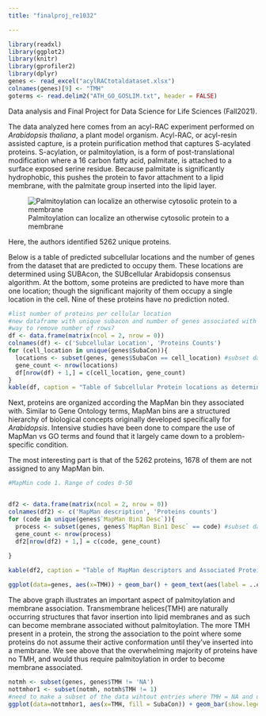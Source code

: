 ```yaml
---
title: "finalproj_re1032"

---
```


```r
library(readxl)
library(ggplot2)
library(knitr)
library(gprofiler2)
library(dplyr)
genes <- read_excel("acylRACtotaldataset.xlsx")
colnames(genes)[9] <- "TMH"
goterms <- read.delim2("ATH_GO_GOSLIM.txt", header = FALSE)

```

Data analysis and Final Project for Data Science for Life Sciences (Fall2021).

The data analyzed here comes from an acyl-RAC experiment performed on *Arabidopsis thaliana*, a plant model organism. Acyl-RAC, or acyl-resin assisted capture, is a protein purification method that captures S-acylated proteins. S-acylation, or palmitoylation, is a form of post-translational modification where a 16 carbon fatty acid, palmitate, is attached to a surface exposed serine residue. Because palmitate is significantly hydrophobic, this pushes the protein to favor attachment to a lipid membrane, with the palmitate group inserted into the lipid layer. 

![Palmitoylation can localize an otherwise cytosolic protein to a membrane](palmitoylation_noTMH_mechanism.png)

Here, the authors identified 5262 unique proteins. 

Below is a table of predicted subcellular locations and the number of genes from the dataset that are predicted to occupy them. These locations are determined using SUBAcon, the SUBcellular Arabidopsis consensus algorithm. At the bottom, some proteins are predicted to have more than one location; though the significant majority of them occupy a single location in the cell. Nine of these proteins have no prediction noted. 
```r
#list number of proteins per cellular location
#new dataframe with unique subacon and number of genes associated with them
#way to remove number of rows?
df <- data.frame(matrix(ncol = 2, nrow = 0))
colnames(df) <- c('Subcellular Location', 'Proteins Counts')
for (cell_location in unique(genes$SubaCon)){
  locations <- subset(genes, genes$SubaCon == cell_location) #subset dataframe of cellular location and genes in that location.
  gene_count <- nrow(locations)
  df[nrow(df) + 1,] = c(cell_location, gene_count)
}
kable(df, caption = "Table of Subcellular Protein locations as determined by SUBAcon")
```

Next, proteins are organized according the MapMan bin they associated with. Similar to Gene Ontology terms, MapMan bins are a structured hierarchy of biological concepts originally developed specifically for *Arabidopsis*. Intensive studies have been done to compare the use of MapMan vs GO terms and found that it largely came down to a problem-specific condition.

The most interesting part is that of the 5262 proteins, 1678 of them are not assigned to any MapMan bin.
```r
#MapMin code 1. Range of codes 0-50


df2 <- data.frame(matrix(ncol = 2, nrow = 0))
colnames(df2) <- c('MapMan description', 'Proteins counts')
for (code in unique(genes$`MapMan Bin1 Desc`)){
  process <- subset(genes, genes$`MapMan Bin1 Desc` == code) #subset dataframe of cellular location and genes in that location.
  gene_count <- nrow(process)
  df2[nrow(df2) + 1,] = c(code, gene_count)
  
}

kable(df2, caption = "Table of MapMan descriptors and Associated Protein Counts")

```



```r

ggplot(data=genes, aes(x=TMH)) + geom_bar() + geom_text(aes(label = ..count..), stat= 'count', vjust = -0.5) 

```

The above graph illustrates an important aspect of palmitoylation and membrane association. Transmembrane helices(TMH) are naturally occurring structures that favor insertion into lipid membranes and as such can become membrane associated without palmitoylation. The more TMH present in a protein, the strong the association to the point where some proteins do not assume their active conformation until they've inserted into a membrane. We see above that the overwhelming majority of proteins have no TMH, and would thus require palmitoylation in order to become membrane associated. 


```r
notmh <- subset(genes, genes$TMH != 'NA')
nottmhor1 <- subset(notmh, notmh$TMH != 1)
#need to make a subset of the data wihtout entries where TMH = NA and use that for the below instead
ggplot(data=nottmhor1, aes(x=TMH, fill = SubaCon)) + geom_bar(show.legend = FALSE) + geom_text(aes(label = ..count..), stat= 'count') 

```